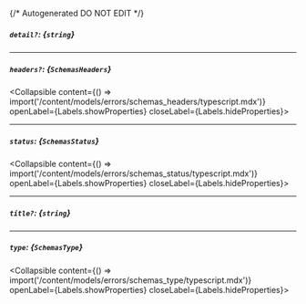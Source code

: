 {/* Autogenerated DO NOT EDIT  */}

##### `detail?`: *{`string`}*

---
##### `headers?`: *{`SchemasHeaders`}*
<Collapsible content={() => import('/content/models/errors/schemas_headers/typescript.mdx')} openLabel={Labels.showProperties} closeLabel={Labels.hideProperties}>
</Collapsible>

---
##### `status`: *{`SchemasStatus`}*
<Collapsible content={() => import('/content/models/errors/schemas_status/typescript.mdx')} openLabel={Labels.showProperties} closeLabel={Labels.hideProperties}>
</Collapsible>

---
##### `title?`: *{`string`}*

---
##### `type`: *{`SchemasType`}*
<Collapsible content={() => import('/content/models/errors/schemas_type/typescript.mdx')} openLabel={Labels.showProperties} closeLabel={Labels.hideProperties}>
</Collapsible>



